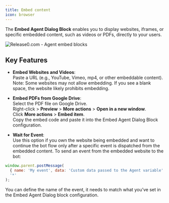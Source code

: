 ```yaml
---
title: Embed content
icon: browser
---
```


The **Embed Agent Dialog Block** enables you to display websites, iframes, or specific embedded content, such as videos or PDFs, directly to your users. 
<Frame style={{ maxWidth: '600px' }}>
  <img src="/images/blocks/agent-dialog/embed.png" alt="Release0.com - Agent embed blocks" />
</Frame>

## Key Features

- **Embed Websites and Videos**:  
  Paste a URL (e.g., YouTube, Vimeo, mp4, or other embeddable content).  
  Note: Some websites may not allow embedding. If you see a blank space, the website likely prohibits embedding.

- **Embed PDFs from Google Drive**:  
  Select the PDF file on Google Drive.  
  Right-click > **Preview** > **More actions** > **Open in a new window**.  
  Click **More actions** > **Embed item**.  
  Copy the embed code and paste it into the Embed Agent Dialog Block configuration.

- **Wait for Event**:  
  Use this option if you own the website being embedded and want to continue the bot flow only after a specific event is dispatched from the embedded content.
  To send an event from the embedded website to the bot:

```javascript
window.parent.postMessage(
  { name: 'My event', data: 'Custom data passed to the Agent variable' },
  '*'
);
```
You can define the name of the event, it needs to match what you’ve set in the Embed Agent Dialog block configuration.
